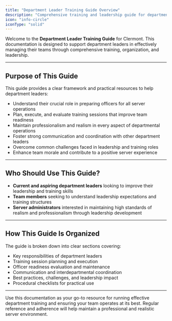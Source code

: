 ```yaml
---
title: "Department Leader Training Guide Overview"
description: "Comprehensive training and leadership guide for department leaders at Clermont."
icon: "info-circle"
iconType: "solid"
---
```


Welcome to the **Department Leader Training Guide** for Clermont. This documentation is designed to support department leaders in effectively managing their teams through comprehensive training, organization, and leadership.

---

## Purpose of This Guide <i class="fas fa-bullseye"></i>

This guide provides a clear framework and practical resources to help department leaders:

* Understand their crucial role in preparing officers for all server operations
* Plan, execute, and evaluate training sessions that improve team readiness
* Maintain professionalism and realism in every aspect of departmental operations
* Foster strong communication and coordination with other department leaders
* Overcome common challenges faced in leadership and training roles
* Enhance team morale and contribute to a positive server experience

---

## Who Should Use This Guide? <i class="fas fa-users-cog"></i>

* **Current and aspiring department leaders** looking to improve their leadership and training skills
* **Team members** seeking to understand leadership expectations and training structures
* **Server administrators** interested in maintaining high standards of realism and professionalism through leadership development

---

## How This Guide Is Organized <i class="fas fa-folder-open"></i>

The guide is broken down into clear sections covering:

* Key responsibilities of department leaders
* Training session planning and execution
* Officer readiness evaluation and maintenance
* Communication and interdepartmental coordination
* Best practices, challenges, and leadership impact
* Procedural checklists for practical use

---

<Note>
Use this documentation as your go-to resource for running effective department training and ensuring your team operates at its best. Regular reference and adherence will help maintain a professional and realistic server environment.
</Note>
